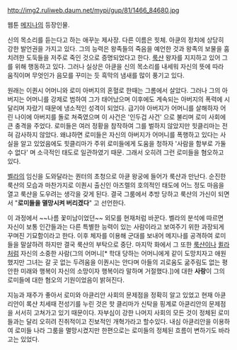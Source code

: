 http://img2.ruliweb.daum.net/mypi/gup/81/1466_84680.jpg

웹툰 [[메지나]]의 등장인물.

신의 목소리를 듣는다고 하는 애꾸눈 제사장. 다른 이름은 힛체. 아큔의 정치에 상당히 강한 발언권을 가지고 있다. 그의 능력은 왕족들의 죽음을 예언한 것과 왕족의 보물을 훔치려한 도둑들을 저주로 죽인 것으로 증명되었다고 한다. [[룩샨]] 왕자를 지지하고 있어 그를 위해 행동하고 있다. 그러나 실상은 아큔을 신의 목소리를 내세워 자신의 뜻에 따라 움직이며 무엇인가 음모를 꾸미는 듯 흑막의 냄새를 많이 풍기고 있다.

원래는 이퀀시 어머니와 로미 아버지의 혼혈로 한때는 그롬에서 살았다. 그러나 그의 아버지는 어머니를 강제로 범하여 그가 태어났으며 이후에도 계속되는 아버지의 폭력에 시달리며 자랐기 때문에 냉소적인 성격이 되었다. 급기야 아버지가 어머니를 살해하자 어린 나이에 아버지를 돌로 쳐죽였으며 이 사건은 '인두겁 사건' 으로 불리며 로미 사회에 큰 충격을 주었다. 로미들은 여러 정황을 참작하여 그를 벌하지 않았지만 힛클리마는 전혀 감사하지 않았다. 왜냐하면 로미들은 자신의 아버지가 어머니를 폭행하고 있다는 사실을 알고 있었음에도 힛클리마가 주위 로미들에게 도움을 청하자 '사람을 함부로 가둘 수 없다' 며 소극적인 태도로 일관하였기 때문. 그래서 오히려 그런 로미들을 혐오하고 있다.

[[벨라(메지나)|벨라]]의 임신을 도와달라는 퀀터의 초청으로 아큔 왕궁에 들어가 룩샨과 만난다. 순진한 룩샨의 모습과 마찬가지로 이퀀시 출신인 아즈렐의 호의적인 태도에 어느 정도 마음을 열고 룩샨을 도우려는 생각을 갖게 된다. 결국 그룸에서 추방 당하고 룩샨의 가신이 되면서 "'''로미들을 멸망시켜 버리겠다'''" 고 선언한다.

이 과정에서 ~~나름 꽃미남이었던~~ 외모를 현재처럼 바꾼다. 벨라의 분석에 따르면 자신이 보통 인간들과는 다른 특별한 능력이 있는 사람이라고 보여주기 위한 과장되게 꾸며진 기묘함이라고 한다. 이후 체자를 이용해 군대를 보내어 메지나를 공격하여 로미들을 말살하려 하지만 결국 룩샨의 부탁으로 중단. 마지막 화에서 그 또한 [[룩샨]]이나 [[퀼라]]처럼 자신의 소중한 사람(그의 어머니[* 학대 당하는 어머니에게 같이 도망치자고 애원했지만 그녀는 갈 곳 없는 두려움을 이퀀시는 안다며 아들의 괴로움도 굶주림도 없는 평안한 미래와 행복이 자신의 소망이자 행복이라 말하며 거절했다.])에 대한 '''사랑'''이 그의 로미들에 대한 혐오의 기원이었음이 밝혀진다.


지능과 재주가 좋아서 로미와 아큔리안 사회의 문제점을 정확히 알고 있었고 현재 아큔리안이 록샨 치세때 전성기를 누린 것은 핫 클리마가 신탁을 핑계로 아큔리안의 문제점을 서서히 고쳐가고 있기 때문이다. 자부심이 강한 나머지 사회의 모든 것이 정체된 로미들과는 달리 오히려 진취적이고 진보적인 개혁가라고 할수있다. 내심 아큔리안을 이용하여 로미들 나라 그룸을 멸망시켰지만 한편으로는 로미들의 정체된 흐름이 변하기도 바라고는 있었다.
